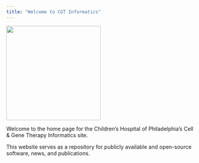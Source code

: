 ```yaml
---
title: "Welcome to CGT Informatics"
---
```


![](img/cgt_informatics_bg_removed.png){fig-align="center" width="250"}

Welcome to the home page for the Children's Hospital of Philadelphia's Cell & Gene Therapy Informatics site.

This website serves as a repository for publicly available and open-source software, news, and publications.
